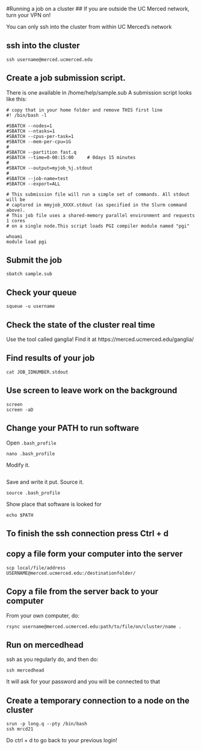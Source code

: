 #Running a job on a cluster
## If you are outside the UC Merced network, turn your VPN on!

You can only ssh into the cluster from within UC Merced's network

## ssh into the cluster
```
ssh username@merced.ucmerced.edu
```
## Create a job submission script.

There is one available in /home/help/sample.sub
A submission script looks like this:

```
# copy that in your home folder and remove THIS first line
#! /bin/bash -l

#SBATCH --nodes=1
#SBATCH --ntasks=1
#SBATCH --cpus-per-task=1
#SBATCH --mem-per-cpu=1G
#
#SBATCH --partition fast.q
#SBATCH --time=0-00:15:00     # 0days 15 minutes
#
#SBATCH --output=myjob_%j.stdout
#
#SBATCH --job-name=test
#SBATCH --export=ALL

# This submission file will run a simple set of commands. All stdout will be
# captured in mmyjob_XXXX.stdout (as specified in the Slurm command above).
# This job file uses a shared-memory parallel environment and requests 1 cores
# on a single node.This script loads PGI compiler module named "pgi"

whoami
module load pgi
```

## Submit the job

```
sbatch sample.sub
```
## Check your queue

```
squeue -u username
```

## Check the state of the cluster real time

Use the tool called ganglia! Find it at https://merced.ucmerced.edu/ganglia/

## Find results of your job

```
cat JOB_IDNUMBER.stdout
```

## Use screen to leave work on the background

```
screen
screen -aD
```

## Change your PATH to run software
Open `.bash_profile`
```
nano .bash_profile
```
Modify it.

```
```
Save and write it put.
Source it.
```
source .bash_profile
```

Show place that software is looked for
```
echo $PATH
```

## To finish the ssh connection press Ctrl + d

## copy a file form your computer into the server

```
scp local/file/address USERNAME@merced.ucmerced.edu:/destinationfolder/
```

## Copy a file from the server back to your computer

From your own computer, do:

```
rsync username@merced.ucmerced.edu:path/to/file/on/cluster/name .
```

## Run on mercedhead

ssh as you regularly do, and then do:

```
ssh mercedhead
```

It will ask for your password and you will be connected to that

## Create a temporary connection to a node on the cluster

```
srun -p long.q --pty /bin/bash
ssh mrcd21
```

Do ctrl + d to go back to your previous login!
